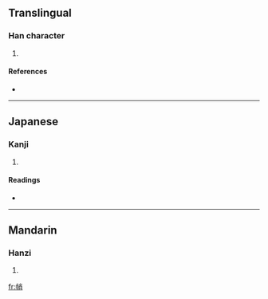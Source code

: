 ==Translingual==

===Han character===
{{Han char|rn=50|rad=巾|as=07|sn=10|four=4922<sub>7</sub>|canj=中月火月 (LBFB)}}

# {{defn|Han|sort=巾07}}

====References====
* {{Han ref|kx=0331.290|dkj=08910|dj=0637.220|hdz=10739.180|uh=5E29|ud=24105|bh=D173|bd=53619}}

----

==Japanese==

===Kanji===
{{ja-kanji|grade=|rs=巾07}}

# {{defn|Japanese|sort=巾07}}

====Readings====
* {{ja-readings|on=[[せう]] (seu)|kun=[[はちまき]] (hachimaki), [[ずきん]] (zukin)}}

----

==Mandarin==

===Hanzi===
{{cmn-hanzi|pin=[[qiào]] ([[qiao4]])|wg=ch'iao<sup>4</sup>}}

# {{defn|Mandarin|sort=巾07}}

[[fr:帩]]